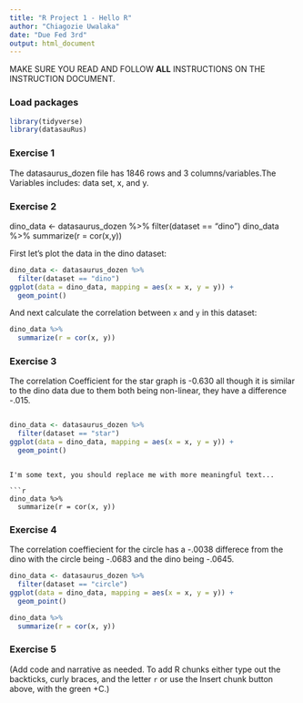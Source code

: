 ```yaml
---
title: "R Project 1 - Hello R"
author: "Chiagozie Uwalaka"
date: "Due Fed 3rd"
output: html_document
---
```


MAKE SURE YOU READ AND FOLLOW **ALL** INSTRUCTIONS ON THE INSTRUCTION DOCUMENT. 

### Load packages

```r
library(tidyverse) 
library(datasauRus)
```


### Exercise 1
 The datasaurus_dozen file has 1846 rows and 3 columns/variables.The Variables includes: data set, x, and y.

### Exercise 2
dino_data <- datasaurus_dozen %>%
filter(dataset == "dino")
dino_data %>%
summarize(r = cor(x,y))

First let's plot the data in the dino dataset:

```r
dino_data <- datasaurus_dozen %>%
  filter(dataset == "dino")
ggplot(data = dino_data, mapping = aes(x = x, y = y)) +
  geom_point()
```


And next calculate the correlation between `x` and `y` in this dataset:

```r
dino_data %>%
  summarize(r = cor(x, y))
```

### Exercise 3
The correlation Coefficient for the star graph is -0.630 all though it is similar to the dino data due to them both being non-linear, they have a difference -.015.
```r

```

```r
dino_data <- datasaurus_dozen %>%
  filter(dataset == "star")
ggplot(data = dino_data, mapping = aes(x = x, y = y)) +
  geom_point()
```

```

I'm some text, you should replace me with more meaningful text...
 
```r
dino_data %>%
  summarize(r = cor(x, y))

```

### Exercise 4

The correlation coeffiecient for the circle has a -.0038 differece from the dino with the circle being -.0683 and the dino being -.0645. 

```r
dino_data <- datasaurus_dozen %>%
  filter(dataset == "circle")
ggplot(data = dino_data, mapping = aes(x = x, y = y)) +
  geom_point()


```

```r
dino_data %>%
  summarize(r = cor(x, y))

```

### Exercise 5

(Add code and narrative as needed. To add R chunks either type out the backticks, curly braces, and the letter `r` or use the Insert chunk button above, with the green +C.)
